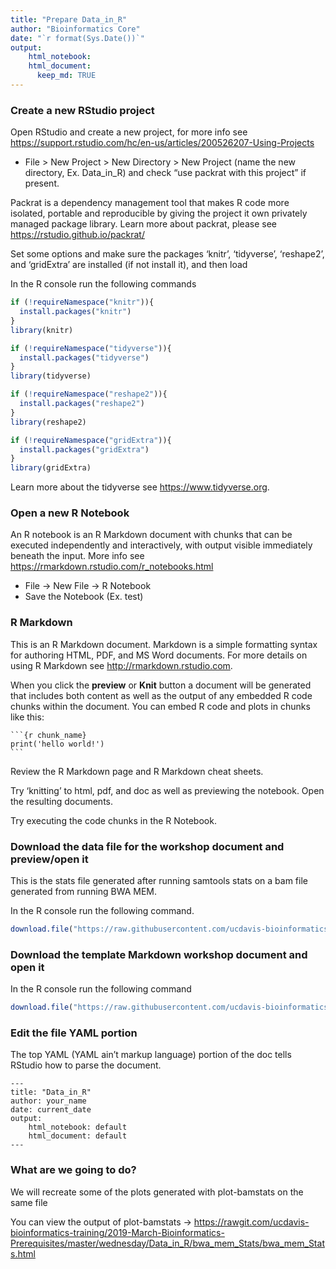 ```yaml
---
title: "Prepare Data_in_R"
author: "Bioinformatics Core"
date: "`r format(Sys.Date())`"
output:
    html_notebook: 
    html_document:
      keep_md: TRUE
---
```


### Create a new RStudio project

Open RStudio and create a new project, for more info see <https://support.rstudio.com/hc/en-us/articles/200526207-Using-Projects>

* File > New Project > New Directory > New Project (name the new directory, Ex. Data_in_R) and check "use packrat with this project" if present.

Packrat is a dependency management tool that makes R code more isolated, portable and reproducible by giving the project it own privately managed package library. Learn more about packrat, please see <https://rstudio.github.io/packrat/>  


Set some options and make sure the packages 'knitr', 'tidyverse', 'reshape2', and 'gridExtra' are installed (if not install it), and then load

In the R console run the following commands
```r
if (!requireNamespace("knitr")){
  install.packages("knitr")
}
library(knitr)

if (!requireNamespace("tidyverse")){
  install.packages("tidyverse")
}
library(tidyverse)

if (!requireNamespace("reshape2")){
  install.packages("reshape2")
}
library(reshape2)

if (!requireNamespace("gridExtra")){
  install.packages("gridExtra")
}
library(gridExtra)
```

Learn more about the tidyverse see <https://www.tidyverse.org>.

### Open a new R Notebook

An R notebook is an R Markdown document with chunks that can be executed independently and interactively, with output visible immediately beneath the input. More info see <https://rmarkdown.rstudio.com/r_notebooks.html>

* File -> New File -> R Notebook
* Save the Notebook (Ex. test)

### R Markdown

This is an R Markdown document. Markdown is a simple formatting syntax for authoring HTML, PDF, and MS Word documents. For more details on using R Markdown see <http://rmarkdown.rstudio.com>.

When you click the **preview** or **Knit** button a document will be generated that includes both content as well as the output of any embedded R code chunks within the document. You can embed R code and plots in chunks like this:

<pre><code>```{r chunk_name}
print('hello world!')
```</code></pre>

Review the R Markdown page and R Markdown cheat sheets.

Try 'knitting' to html, pdf, and doc as well as previewing the notebook. Open the resulting documents.

Try executing the code chunks in the R Notebook.


### Download the data file for the workshop document and preview/open it

This is the stats file generated after running samtools stats on a bam file generated from running BWA MEM.

In the R console run the following command.
```r
download.file("https://raw.githubusercontent.com/ucdavis-bioinformatics-training/2019-March-Bioinformatics-Prerequisites/master/wednesday/Data_in_R/bwa_mem_Stats.log", "bwa_mem_Stats.log")
```

### Download the template Markdown workshop document and open it

In the R console run the following command
```r
download.file("https://raw.githubusercontent.com/ucdavis-bioinformatics-training/2019-March-Bioinformatics-Prerequisites/master/wednesday/Data_in_R/data_in_R.Rmd", "data_in_R.Rmd")
```

### Edit the file YAML portion

The top YAML (YAML ain't markup language) portion of the doc tells RStudio how to parse the document.

<pre><code>---
title: "Data_in_R"
author: your_name
date: current_date
output:
    html_notebook: default
    html_document: default
---</code></pre>


### What are we going to do?

We will recreate some of the plots generated with plot-bamstats on the same file

You can view the output of plot-bamstats -> <https://rawgit.com/ucdavis-bioinformatics-training/2019-March-Bioinformatics-Prerequisites/master/wednesday/Data_in_R/bwa_mem_Stats/bwa_mem_Stats.html>

